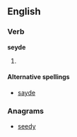 ==English==

===Verb===
'''seyde'''

# {{obsolete spelling of|said}}

====Alternative spellings====
*[[sayde]]

===Anagrams===
* [[seedy#English|seedy]]